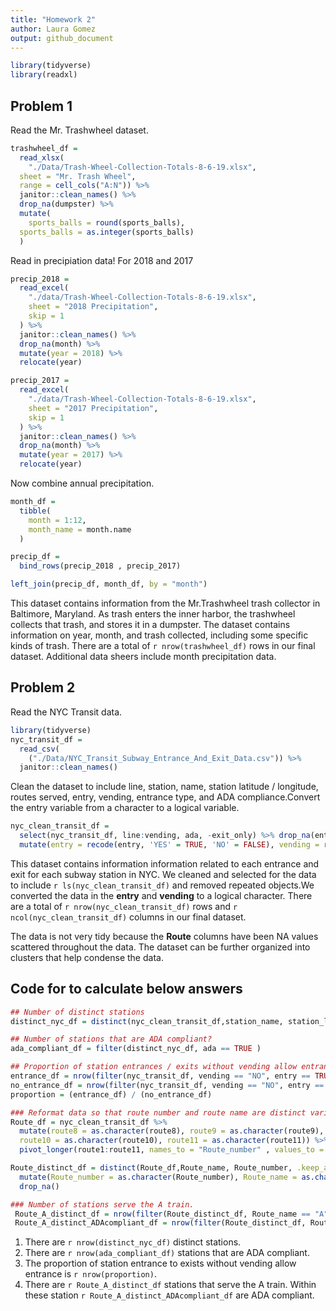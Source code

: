 ```yaml
---
title: "Homework 2"
author: Laura Gomez
output: github_document
---
```



```r
library(tidyverse)
library(readxl)

```

## Problem 1

Read the Mr. Trashwheel dataset.

```r
trashwheel_df =
  read_xlsx(
    "./Data/Trash-Wheel-Collection-Totals-8-6-19.xlsx",
  sheet = "Mr. Trash Wheel",
  range = cell_cols("A:N")) %>%
  janitor::clean_names() %>%
  drop_na(dumpster) %>%
  mutate(
    sports_balls = round(sports_balls), 
  sports_balls = as.integer(sports_balls)
  )
```

Read in precipiation data! For 2018 and 2017

```r
precip_2018 =
  read_excel(
    "./data/Trash-Wheel-Collection-Totals-8-6-19.xlsx", 
    sheet = "2018 Precipitation",
    skip = 1
  ) %>%
  janitor::clean_names() %>%
  drop_na(month) %>%
  mutate(year = 2018) %>%
  relocate(year)

precip_2017 =
  read_excel(
    "./data/Trash-Wheel-Collection-Totals-8-6-19.xlsx", 
    sheet = "2017 Precipitation",
    skip = 1
  ) %>%
  janitor::clean_names() %>%
  drop_na(month) %>%
  mutate(year = 2017) %>%
  relocate(year)
```

Now combine annual precipitation. 

```r
month_df =
  tibble(
    month = 1:12,
    month_name = month.name
  )

precip_df =
  bind_rows(precip_2018 , precip_2017)

left_join(precip_df, month_df, by = "month")
```

This dataset contains information from the Mr.Trashwheel trash collector in Baltimore, Maryland. As trash enters the inner harbor, the trashwheel collects that trash, and stores it in a dumpster. The dataset contains information on year, month, and trash collected, including some specific kinds of trash. There are a total of `r nrow(trashwheel_df)` rows in our final dataset. Additional data sheers include month precipitation data. 

## Problem 2

Read the NYC Transit data. 

```r
library(tidyverse)
nyc_transit_df = 
  read_csv(
    ("./Data/NYC_Transit_Subway_Entrance_And_Exit_Data.csv")) %>%
  janitor::clean_names() 
```
Clean the dataset to include line, station, name, station latitude / longitude, routes served, entry, vending, entrance type, and ADA compliance.Convert the entry variable from a character to a logical variable. 

```r
nyc_clean_transit_df = 
  select(nyc_transit_df, line:vending, ada, -exit_only) %>% drop_na(entry) %>% drop_na(vending) %>%
  mutate(entry = recode(entry, 'YES' = TRUE, 'NO' = FALSE), vending = recode(vending, 'YES' = TRUE, 'NO' =   FALSE))
```

This dataset contains information information related to each entrance and exit for each subway station in NYC. We cleaned and selected for the data to include `r ls(nyc_clean_transit_df)` and removed repeated objects.We converted the data in the **entry** and **vending** to a logical character. There are a total of `r nrow(nyc_clean_transit_df)` rows and `r ncol(nyc_clean_transit_df)` columns in our final dataset. 

The data is not very tidy because the **Route** columns have been NA values scattered throughout the data. The dataset can be further organized into clusters that help condense the data. 

## Code for to calculate below answers
```r
## Number of distinct stations
distinct_nyc_df = distinct(nyc_clean_transit_df,station_name, station_latitude, .keep_all = TRUE)

## Number of stations that are ADA compliant?
ada_compliant_df = filter(distinct_nyc_df, ada == TRUE )

## Proportion of station entrances / exits without vending allow entrance?
entrance_df = nrow(filter(nyc_transit_df, vending == "NO", entry == TRUE))
no_entrance_df = nrow(filter(nyc_transit_df, vending == "NO", entry == FALSE))
proportion = (entrance_df) / (no_entrance_df)

### Reformat data so that route number and route name are distinct variables
Route_df = nyc_clean_transit_df %>% 
  mutate(route8 = as.character(route8), route9 = as.character(route9),
  route10 = as.character(route10), route11 = as.character(route11)) %>% 
  pivot_longer(route1:route11, names_to = "Route_number" , values_to = "Route_name")

Route_distinct_df = distinct(Route_df,Route_name, Route_number, .keep_all = TRUE ) %>%
  mutate(Route_number = as.character(Route_number), Route_name = as.character(Route_name))  %>%
  drop_na()

### Number of stations serve the A train.
 Route_A_distinct_df = nrow(filter(Route_distinct_df, Route_name == "A"))
 Route_A_distinct_ADAcompliant_df = nrow(filter(Route_distinct_df, Route_name == "A", ada == TRUE))
```
1. There are `r nrow(distinct_nyc_df)` distinct stations. 
2. There are `r nrow(ada_compliant_df)` stations that are ADA compliant.
3. The proportion of station entrance to exists without vending allow entrance is `r nrow(proportion)`. 
4. There are `r Route_A_distinct_df` stations that serve the A train. Within these station `r Route_A_distinct_ADAcompliant_df` are ADA compliant. 

